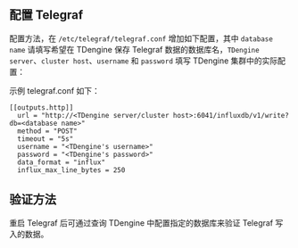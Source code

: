## 配置 Telegraf

配置方法，在 `/etc/telegraf/telegraf.conf` 增加如下配置，其中 `database name` 请填写希望在 TDengine 保存 Telegraf 数据的数据库名，`TDengine server`、`cluster host`、`username` 和 `password` 填写 TDengine 集群中的实际配置：

示例 telegraf.conf 如下：

```
[[outputs.http]]
  url = "http://<TDengine server/cluster host>:6041/influxdb/v1/write?db=<database name>"
  method = "POST"
  timeout = "5s"
  username = "<TDengine's username>"
  password = "<TDengine's password>"
  data_format = "influx"
  influx_max_line_bytes = 250
```

## 验证方法

重启 Telegraf 后可通过查询 TDengine 中配置指定的数据库来验证 Telegraf 写入的数据。

